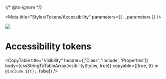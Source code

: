 
{/* @ts-ignore */}

<Meta title="Styles/Tokens/Accessibility" parameters={{ ...parameters }} />

![](https://graphics.thomsonreuters.com/style-assets/images/logos/reuters-graphics-logo/svg/graphics-logo-color-dark.svg)

# Accessibility tokens

<CopyTable
  title="Visibility"
  header={['Class', 'Include', 'Properties']}
  body={cssStringToTableArray(visibilityStyles, true)}
  copyable={[true, (t) => `@include ${t};`, false]}
/>
